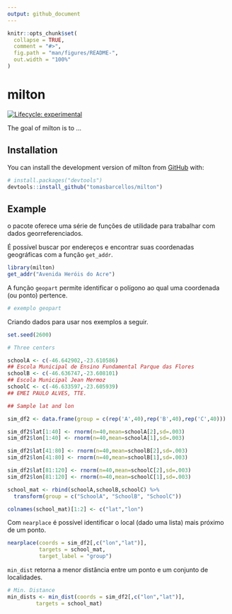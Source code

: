 ```yaml
---
output: github_document
---
```


<!-- README.md is generated from README.Rmd. Please edit that file -->

```r
knitr::opts_chunk$set(
  collapse = TRUE,
  comment = "#>",
  fig.path = "man/figures/README-",
  out.width = "100%"
)
```

# milton

<!-- badges: start -->
[![Lifecycle: experimental](https://img.shields.io/badge/lifecycle-experimental-orange.svg)](https://lifecycle.r-lib.org/articles/stages.html#experimental)
<!-- badges: end -->

The goal of milton is to ...

## Installation

You can install the development version of milton from [GitHub](https://github.com/) with:

``` r
# install.packages("devtools")
devtools::install_github("tomasbarcellos/milton")
```

## Example

o pacote oferece uma série de funções de utilidade para trabalhar com dados 
georreferenciados.

É possível buscar por endereços e encontrar suas coordenadas geográficas 
com a função `get_addr`.

```r
library(milton)
get_addr("Avenida Heróis do Acre")
```

A função `geopart` permite identificar o polígono ao qual uma coordenada 
(ou ponto) pertence.

```r
# exemplo geopart
```

Criando dados para usar nos exemplos a seguir.

```r
set.seed(2600)

# Three centers

schoolA <- c(-46.642902,-23.610586)
## Escola Municipal de Ensino Fundamental Parque das Flores
schoolB <- c(-46.636747,-23.608101)
## Escola Municipal Jean Mermoz
schoolC <- c(-46.633597,-23.605939)
## EMEI PAULO ALVES, TTE.

## Sample lat and lon

sim_df2 <- data.frame(group = c(rep('A',40),rep('B',40),rep('C',40)))

sim_df2$lat[1:40] <- rnorm(n=40,mean=schoolA[2],sd=.003)
sim_df2$lon[1:40] <- rnorm(n=40,mean=schoolA[1],sd=.003)

sim_df2$lat[41:80] <- rnorm(n=40,mean=schoolB[2],sd=.003)
sim_df2$lon[41:80] <- rnorm(n=40,mean=schoolB[1],sd=.003)

sim_df2$lat[81:120] <- rnorm(n=40,mean=schoolC[2],sd=.003)
sim_df2$lon[81:120] <- rnorm(n=40,mean=schoolC[1],sd=.003)

school_mat <- rbind(schoolA,schoolB,schoolC) %>% 
  transform(group = c("SchoolA", "SchoolB", "SchoolC"))

colnames(school_mat)[1:2] <- c("lat","lon")
```


Com `nearplace` é possível identificar o local (dado uma lista) mais próximo 
de um ponto.

```r
nearplace(coords = sim_df2[,c("lon","lat")],
          targets = school_mat,
          target_label = "group")

```

`min_dist` retorna a menor distância entre um ponto e um conjunto de localidades.

```r
# Min. Distance
min_dists <- min_dist(coords = sim_df2[,c("lon","lat")],
         targets = school_mat)

```




